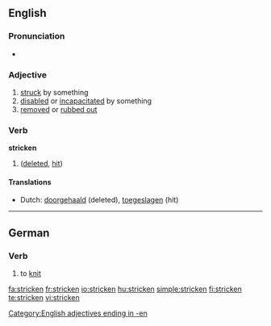 {{wikipedia|dab=stricken}}
==English==

===Pronunciation===
* {{IPA|/'stɻɪkən/}}

===Adjective===
{{en-adj}}

# [[struck]] by something
# [[disabled]] or [[incapacitated]] by something
# [[removed]] or [[rubbed out]]

===Verb===
'''stricken'''

# {{past participle of| to [[strike]]}} ([[deleted]], [[hit]])

====Translations====
* Dutch: [[doorgehaald]] (deleted), [[toegeslagen]] (hit)

[[Category:English adjectives ending in -en]]

----

==German==

===Verb===
{{de-verb|stricke|strickst|strickt|strickte|gestrickt|strickte|stricke!|strickt!|haben}}

# to [[knit]]

[[fa:stricken]]
[[fr:stricken]]
[[io:stricken]]
[[hu:stricken]]
[[simple:stricken]]
[[fi:stricken]]
[[te:stricken]]
[[vi:stricken]]